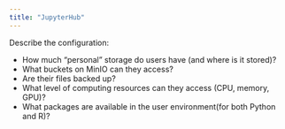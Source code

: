 ```yaml
---
title: "JupyterHub"
---
```


Describe the configuration:

 * How much "personal" storage do users have (and where is it stored)?
 * What buckets on MinIO can they access?
 * Are their files backed up?
 * What level of computing resources can they access (CPU, memory, GPU)?
 * What packages are available in the user environment(for both Python and R)?